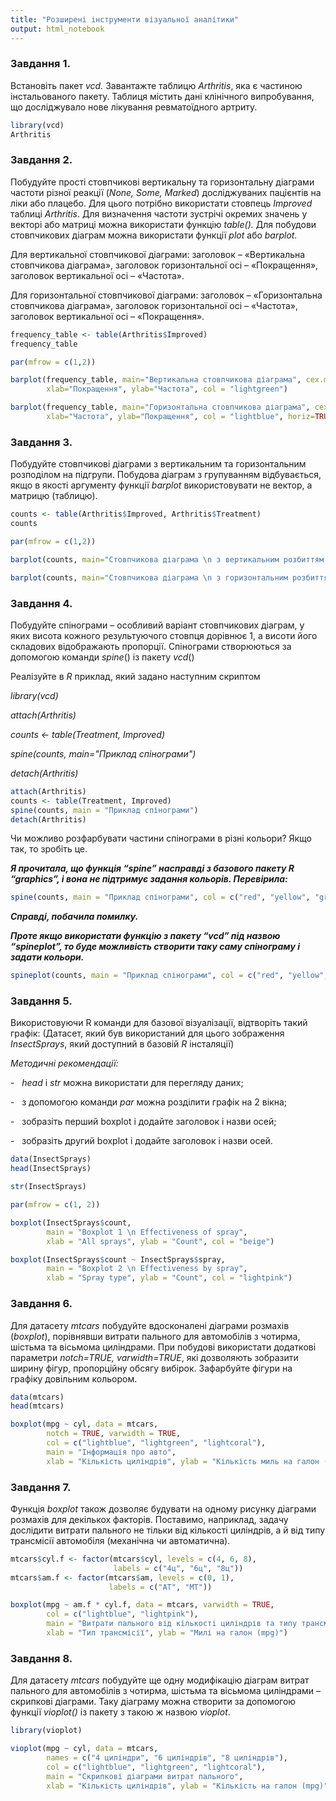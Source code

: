 ---
title: "Розширені інструменти візуальної аналітики"
output: html_notebook
---

### **Завдання 1.**

Встановіть пакет *vcd.* Завантажте таблицю *Arthritis*, яка є частиною інстальованого пакету. Таблиця містить дані клінічного випробування, що досліджувало нове лікування ревматоїдного артриту.

```{r}
library(vcd)
Arthritis
```

### **Завдання 2.**

Побудуйте прості стовпчикові вертикальну та горизонтальну діаграми частоти різної реакції (*None, Some, Marked*) досліджуваних пацієнтів на ліки або плацебо. Для цього потрібно використати стовпець *Improved* таблиці *Arthritis*. Для визначення частоти зустрічі окремих значень у векторі або матриці можна використати функцію *table().* Для побудови стовпчикових діаграм можна використати функції *plot* або *barplot.*

Для вертикальної стовпчикової діаграми: заголовок -- «Вертикальна стовпчикова діаграма», заголовок горизонтальної осі -- «Покращення», заголовок вертикальної осі -- «Частота».

Для горизонтальної стовпчикової діаграми: заголовок -- «Горизонтальна стовпчикова діаграма», заголовок горизонтальної осі -- «Частота», заголовок вертикальної осі -- «Покращення».

```{r}
frequency_table <- table(Arthritis$Improved)
frequency_table
```

```{r}
par(mfrow = c(1,2))

barplot(frequency_table, main="Вертикальна стовпчикова діаграма", cex.main = 0.9,
        xlab="Покращення", ylab="Частота", col = "lightgreen")

barplot(frequency_table, main="Горизонтальна стовпчикова діаграма", cex.main = 0.9,
        xlab="Частота", ylab="Покращення", col = "lightblue", horiz=TRUE)
```

### **Завдання 3.**

Побудуйте стовпчикові діаграми з вертикальним та горизонтальним розподілом на підгрупи. Побудова діаграм з групуванням відбувається, якщо в якості аргументу функції *barplot* використовувати не вектор, а матрицю (таблицю).

```{r}
counts <- table(Arthritis$Improved, Arthritis$Treatment)
counts
```

```{r}
par(mfrow = c(1,2))

barplot(counts, main="Стовпчикова діаграма \n з вертикальним розбиттям на підгрупи", cex.main = 0.8, xlab="Лікування", ylab="Частота", col=c("red", "yellow", "green"), legend=rownames(counts))

barplot(counts, main="Стовпчикова діаграма \n з горизонтальним розбиттям на підгрупи", cex.main = 0.8, xlab="Частота", ylab="Лікування", col=c("red", "yellow", "green"), legend=rownames(counts), beside=TRUE)
```

### **Завдання 4.**

Побудуйте спінограми -- особливий варіант стовпчикових діаграм, у яких висота кожного результуючого стовпця дорівнює 1, а висоти його складових відображають пропорції. Спінограми створюються за допомогою команди *spine*() із пакету *vcd*()

Реалізуйте в *R* приклад, який задано наступним скриптом

*library(vcd)*

*attach(Arthritis)*

*counts \<- table(Treatment, Improved)*

*spine(counts, main=\"Приклад спінограми\")*

*detach(Arthritis)*

```{r}
attach(Arthritis)
counts <- table(Treatment, Improved)
spine(counts, main = "Приклад спінограми")
detach(Arthritis)
```

Чи можливо розфарбувати частини спінограми в різні кольори? Якщо так, то зробіть це.

***Я прочитала, що функція "spine" насправді з базового пакету R "graphics", і вона не підтримує задання кольорів. Перевірила:***

```{r}
spine(counts, main = "Приклад спінограми", col = c("red", "yellow", "green"))
```

***Справді, побачила помилку.***

***Проте якщо використати функцію з пакету "vcd" під назвою "spineplot", то буде можливість створити таку саму спінограму і задати кольори.***

```{r}
spineplot(counts, main = "Приклад спінограми", col = c("red", "yellow", "green"))
```

### **Завдання 5.**

Використовуючи R команди для базової візуалізації, відтворіть такий графік: (Датасет, який був використаний для цього зображення *InsectSprays*, який доступний в базовій *R* інсталяції)

*Методичні рекомендації:*

-   *head* і *str* можна використати для перегляду даних;

-   з допомогою команди *par* можна розділити графік на 2 вікна;

-   зобразіть перший boxplot і додайте заголовок і назви осей;

-   зобразіть другий boxplot і додайте заголовок і назви осей.

```{r}
data(InsectSprays)
head(InsectSprays)
```

```{r}
str(InsectSprays)
```

```{r}
par(mfrow = c(1, 2))

boxplot(InsectSprays$count, 
        main = "Boxplot 1 \n Effectiveness of spray",
        xlab = "All sprays", ylab = "Count", col = "beige")

boxplot(InsectSprays$count ~ InsectSprays$spray, 
        main = "Boxplot 2 \n Effectiveness by spray",
        xlab = "Spray type", ylab = "Count", col = "lightpink")
```

### **Завдання 6.**

Для датасету *mtcars* побудуйте вдосконалені діаграми розмахів (*boxplot*), порівнявши витрати пального для автомобілів з чотирма, шістьма та вісьмома циліндрами. При побудові використати додаткові параметри *notch=TRUE, varwidth=TRUE*, які дозволяють зобразити ширину фігур, пропорційну обсягу вибірок. Зафарбуйте фігури на графіку довільним кольором.

```{r}
data(mtcars)
head(mtcars)
```

```{r}
boxplot(mpg ~ cyl, data = mtcars,
        notch = TRUE, varwidth = TRUE, 
        col = c("lightblue", "lightgreen", "lightcoral"),
        main = "Інформація про авто",
        xlab = "Кількість циліндрів", ylab = "Кількість миль на галон (mpg)")
```

### **Завдання 7.**

Функція *boxplot* також дозволяє будувати на одному рисунку діаграми розмахів для декількох факторів. Поставимо, наприклад, задачу дослідити витрати пального не тільки від кількості циліндрів, а й від типу трансмісії автомобіля (механічна чи автоматична).

```{r}
mtcars$cyl.f <- factor(mtcars$cyl, levels = c(4, 6, 8), 
                       labels = c("4ц", "6ц", "8ц"))
mtcars$am.f <- factor(mtcars$am, levels = c(0, 1), 
                      labels = c("АТ", "МТ"))

boxplot(mpg ~ am.f * cyl.f, data = mtcars, varwidth = TRUE,
        col = c("lightblue", "lightpink"),
        main = "Витрати пального від кількості циліндрів та типу трансмісії",
        xlab = "Тип трансмісії", ylab = "Милі на галон (mpg)")
```

### **Завдання 8.**

Для датасету *mtcars* побудуйте ще одну модифікацію діаграм витрат пального для автомобілів з чотирма, шістьма та вісьмома циліндрами -- скрипкові діаграми. Таку діаграму можна створити за допомогою функції *vioplot()* із пакету з такою ж назвою *vioplot*.

```{r}
library(vioplot)
```

```{r}
vioplot(mpg ~ cyl, data = mtcars, 
        names = c("4 циліндри", "6 циліндрів", "8 циліндрів"),
        col = c("lightblue", "lightgreen", "lightcoral"),
        main = "Скрипкові діаграми витрат пального",
        xlab = "Кількість циліндрів", ylab = "Кількість на галон (mpg)")
```
